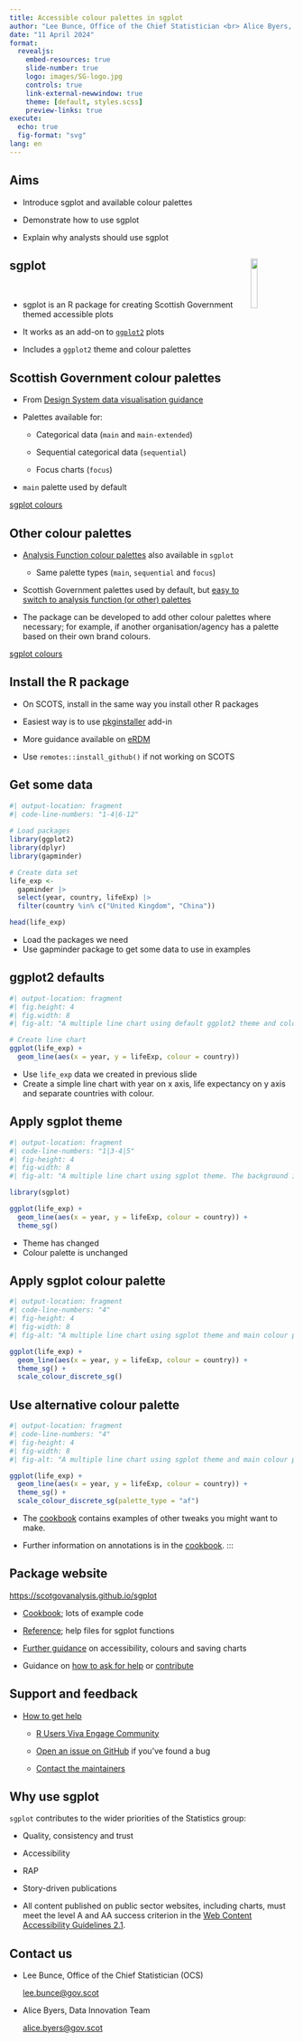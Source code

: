 ```yaml
---
title: Accessible colour palettes in sgplot
author: "Lee Bunce, Office of the Chief Statistician <br> Alice Byers, Data Innovation Team"
date: "11 April 2024"
format:
  revealjs: 
    embed-resources: true
    slide-number: true
    logo: images/SG-logo.jpg
    controls: true
    link-external-newwindow: true
    theme: [default, styles.scss]
    preview-links: true
execute:
  echo: true
  fig-format: "svg"
lang: en
---
```


## Aims

* Introduce sgplot and available colour palettes

*	Demonstrate how to use sgplot

* Explain why analysts should use sgplot


## sgplot <img width='15%' align='right' src='images/sgplot-logo.svg' alt=''/> 

<br>

* sgplot is an R package for creating Scottish Government themed accessible plots

* It works as an add-on to [`ggplot2`](https://ggplot2.tidyverse.org/) plots

* Includes a `ggplot2` theme and colour palettes


## Scottish Government colour palettes

* From [Design System data visualisation guidance](https://designsystem.gov.scot/guidance/charts/data-visualisation-colour-palettes)

* Palettes available for: 

  * Categorical data (`main` and `main-extended`)

  * Sequential categorical data (`sequential`)

  * Focus charts (`focus`)

* `main` palette used by default


::: {.footer}
[sgplot colours](https://scotgovanalysis.github.io/sgplot/articles/colours.html)
:::


## Other colour palettes {.smaller}

* [Analysis Function colour palettes](https://analysisfunction.civilservice.gov.uk/policy-store/data-visualisation-colours-in-charts/) also available in `sgplot`

  * Same palette types (`main`, `sequential` and `focus`)

* Scottish Government palettes used by default, but [easy to switch to analysis function (or other) palettes](https://scotgovanalysis.github.io/sgplot/articles/cookbook.html#using-non-default-sgplot-colour-palettes)

* The package can be developed to add other colour palettes where necessary; for example, if another organisation/agency has a palette based on their own brand colours.


::: {.footer}
[sgplot colours](https://scotgovanalysis.github.io/sgplot/articles/colours.html)
:::


## Install the R package

* On SCOTS, install in the same way you install other R packages

* Easiest way is to use [pkginstaller](https://github.com/scotgovanalysis/pkginstaller) add-in

* More guidance available on [eRDM](https://erdm.scotland.gov.uk/documents/A42404229/details)

* Use `remotes::install_github()` if not working on SCOTS


## Get some data

```r
#| output-location: fragment
#| code-line-numbers: "1-4|6-12"
 
# Load packages
library(ggplot2)
library(dplyr)
library(gapminder)

# Create data set
life_exp <-
  gapminder |>
  select(year, country, lifeExp) |>
  filter(country %in% c("United Kingdom", "China"))

head(life_exp)
```

::: {.notes}
* Load the packages we need
* Use gapminder package to get some data to use in examples
:::


## ggplot2 defaults

```r
#| output-location: fragment
#| fig.height: 4
#| fig.width: 8
#| fig-alt: "A multiple line chart using default ggplot2 theme and colours. The background is grey with white grid lines, and the data lines are turquoise and orange."

# Create line chart
ggplot(life_exp) +
  geom_line(aes(x = year, y = lifeExp, colour = country))
```

::: {.notes}
* Use `life_exp` data we created in previous slide
* Create a simple line chart with year on x axis, life expectancy on y axis and separate countries with colour.
:::


## Apply sgplot theme

```r
#| output-location: fragment
#| code-line-numbers: "1|3-4|5"
#| fig-height: 4
#| fig-width: 8
#| fig-alt: "A multiple line chart using sgplot theme. The background is white with grey horizontal grid lines. The data lines are turquoise and orange." 

library(sgplot)

ggplot(life_exp) +
  geom_line(aes(x = year, y = lifeExp, colour = country)) +
  theme_sg()
```

::: {.notes}
* Theme has changed
* Colour palette is unchanged
:::


## Apply sgplot colour palette

```r
#| output-location: fragment
#| code-line-numbers: "4"
#| fig-height: 4
#| fig-width: 8
#| fig-alt: "A multiple line chart using sgplot theme and main colour palette. The background is white with grey horizontal grid lines. The data lines are dark blue and turquoise" 

ggplot(life_exp) +
  geom_line(aes(x = year, y = lifeExp, colour = country)) +
  theme_sg() +
  scale_colour_discrete_sg()
```


## Use alternative colour palette

```r
#| output-location: fragment
#| code-line-numbers: "4"
#| fig-height: 4
#| fig-width: 8
#| fig-alt: "A multiple line chart using sgplot theme and main colour palette from analysis function palettes. The background is white with grey horizontal grid lines. The data lines are dark blue and orange." 

ggplot(life_exp) +
  geom_line(aes(x = year, y = lifeExp, colour = country)) +
  theme_sg() +
  scale_colour_discrete_sg(palette_type = "af")
```


* The [cookbook](https://scotgovanalysis.github.io/sgplot/articles/cookbook.html#other-customisations) contains examples of other tweaks you might want to make.

* Further information on annotations is in the [cookbook](https://scotgovanalysis.github.io/sgplot/articles/cookbook.html#annotations).
:::


## Package website

<https://scotgovanalysis.github.io/sgplot>{preview-link="true"}

* [Cookbook](https://scotgovanalysis.github.io/sgplot/articles/cookbook.html); lots of example code

* [Reference](https://scotgovanalysis.github.io/sgplot/reference/index.html); help files for sgplot functions

* [Further guidance](https://scotgovanalysis.github.io/sgplot/articles/index.html) on accessibility, colours and saving charts

* Guidance on [how to ask for help](https://scotgovanalysis.github.io/sgplot/SUPPORT.html) or [contribute](https://scotgovanalysis.github.io/sgplot/CONTRIBUTING.html)


## Support and feedback

* [How to get help](https://scotgovanalysis.github.io/sgplot/SUPPORT.html)

  * [R Users Viva Engage Community](https://engage.cloud.microsoft/main/groups/eyJfdHlwZSI6Ikdyb3VwIiwiaWQiOiI2MzQ4MzE2NjczIn0)
  
  * [Open an issue on GitHub](https://github.com/scotgovanalysis/sgplot/issues/new) if you've found a bug
  
  * [Contact the maintainers](https://scotgovanalysis.github.io/sgplot/authors.html#authors)


## Why use sgplot

`sgplot` contributes to the wider priorities of the Statistics group:

* Quality, consistency and trust

* Accessibility

* RAP

* Story-driven publications

::: {.notes}
* All content published on public sector websites, including charts, must meet the level A and AA success criterion in the [Web Content Accessibility Guidelines 2.1](https://www.w3.org/TR/WCAG21/).
:::


## Contact us

* Lee Bunce, Office of the Chief Statistician (OCS)

  <lee.bunce@gov.scot>
  
* Alice Byers, Data Innovation Team
  
  <alice.byers@gov.scot>